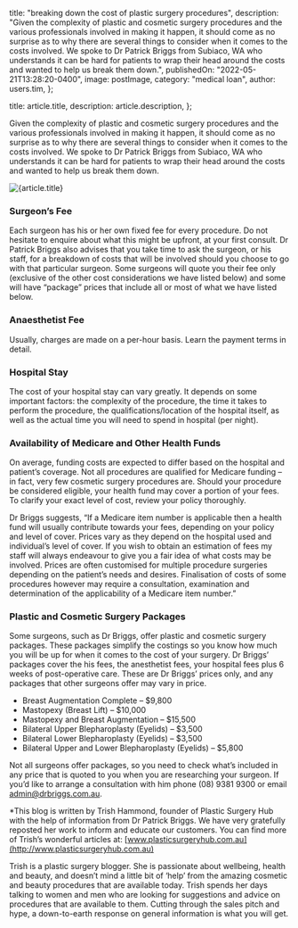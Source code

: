 
  title: "breaking down the cost of plastic surgery procedures",
  description:
    "Given the complexity of plastic and cosmetic surgery procedures and the various professionals involved in making it happen, it should come as no surprise as to why there are several things to consider when it comes to the costs involved. We spoke to Dr Patrick Briggs from Subiaco, WA who understands it can be hard for patients to wrap their head around the costs and wanted to help us break them down.",
  publishedOn: "2022-05-21T13:28:20-0400",
  image: postImage,
  category: "medical loan",
  author: users.tim,
};

  title: article.title,
  description: article.description,
};


Given the complexity of plastic and cosmetic surgery procedures and the various professionals involved in making it happen, it should come as no surprise as to why there are several things to consider when it comes to the costs involved. We spoke to Dr Patrick Briggs from Subiaco, WA who understands it can be hard for patients to wrap their head around the costs and wanted to help us break them down.

<Image src={postImage} alt={article.title} />

### Surgeon’s Fee

Each surgeon has his or her own fixed fee for every procedure. Do not hesitate to enquire about what this might be upfront, at your first consult. Dr Patrick Briggs also advises that you take time to ask the surgeon, or his staff, for a breakdown of costs that will be involved should you choose to go with that particular surgeon. Some surgeons will quote you their fee only (exclusive of the other cost considerations we have listed below) and some will have “package” prices that include all or most of what we have listed below.

### Anaesthetist Fee

Usually, charges are made on a per-hour basis. Learn the payment terms in detail.

### Hospital Stay

The cost of your hospital stay can vary greatly. It depends on some important factors: the complexity of the procedure, the time it takes to perform the procedure, the qualifications/location of the hospital itself, as well as the actual time you will need to spend in hospital (per night).

### Availability of Medicare and Other Health Funds

On average, funding costs are expected to differ based on the hospital and patient’s coverage. Not all procedures are qualified for Medicare funding – in fact, very few cosmetic surgery procedures are. Should your procedure be considered eligible, your health fund may cover a portion of your fees. To clarify your exact level of cost, review your policy thoroughly.

Dr Briggs suggests, “If a Medicare item number is applicable then a health fund will usually contribute towards your fees, depending on your policy and level of cover. Prices vary as they depend on the hospital used and individual’s level of cover. If you wish to obtain an estimation of fees my staff will always endeavour to give you a fair idea of what costs may be involved. Prices are often customised for multiple procedure surgeries depending on the patient’s needs and desires. Finalisation of costs of some procedures however may require a consultation, examination and determination of the applicability of a Medicare item number.”

### Plastic and Cosmetic Surgery Packages

Some surgeons, such as Dr Briggs, offer plastic and cosmetic surgery packages. These packages simplify the costings so you know how much you will be up for when it comes to the cost of your surgery. Dr Briggs’ packages cover the his fees, the anesthetist fees, your hospital fees plus 6 weeks of post-operative care. These are Dr Briggs’ prices only, and any packages that other surgeons offer may vary in price.

- Breast Augmentation Complete – $9,800
- Mastopexy (Breast Lift) – $10,000
- Mastopexy and Breast Augmentation – $15,500
- Bilateral Upper Blepharoplasty (Eyelids) – $3,500
- Bilateral Lower Blepharoplasty (Eyelids) – $3,500
- Bilateral Upper and Lower Blepharoplasty (Eyelids) – $5,800

Not all surgeons offer packages, so you need to check what’s included in any price that is quoted to you when you are researching your surgeon.
If you’d like to arrange a consultation with him phone (08) 9381 9300 or email admin@drbriggs.com.au.

\*This blog is written by Trish Hammond, founder of Plastic Surgery Hub with the help of information from Dr Patrick Briggs. We have very gratefully reposted her work to inform and educate our customers. You can find more of Trish’s wonderful articles at: [www.plasticsurgeryhub.com.au](http://www.plasticsurgeryhub.com.au)

Trish is a plastic surgery blogger. She is passionate about wellbeing, health and beauty, and doesn’t mind a little bit of ‘help’ from the amazing cosmetic and beauty procedures that are available today. Trish spends her days talking to women and men who are looking for suggestions and advice on procedures that are available to them. Cutting through the sales pitch and hype, a down-to-earth response on general information is what you will get.
